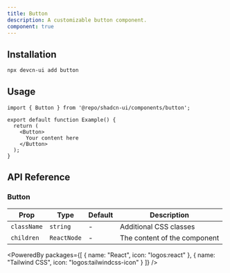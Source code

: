```yaml
---
title: Button
description: A customizable button component.
component: true
---
```


<ComponentPreview name="button" />

## Installation

```bash
npx devcn-ui add button
```

## Usage

```tsx
import { Button } from '@repo/shadcn-ui/components/button';

export default function Example() {
  return (
    <Button>
      Your content here
    </Button>
  );
}
```

## API Reference

### Button

| Prop | Type | Default | Description |
| --- | --- | --- | --- |
| `className` | `string` | - | Additional CSS classes |
| `children` | `ReactNode` | - | The content of the component |

<PoweredBy packages={[
  { name: "React", icon: "logos:react" },
  { name: "Tailwind CSS", icon: "logos:tailwindcss-icon" }
]} />
